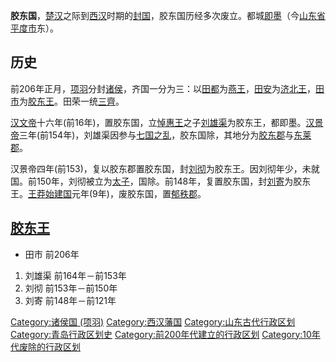 {{unreferenced|time=2013-2-5}}
'''胶东国'''，[[楚汉|楚汉]]之际到[[西汉|西汉]]时期的[[封国|封国]]，胶东国历经多次废立。都城[[即墨|即墨]]（今[[山东省|山东省]][[平度市|平度市]]东）。

== 历史 ==
前206年正月，[[项羽|项羽]]分封[[诸侯|诸侯]]，齐国一分为三：以[[田都|田都]]为[[燕王|燕王]]，[[田安|田安]]为[[济北王|济北王]]，[[田市|田市]]为[[胶东王|胶东王]]。田荣一统[[三齊|三齊]]。
 
[[汉文帝|汉文帝]]十六年(前16年)，置胶东国，立[[刘肥|悼惠王]]之子[[刘雄渠|刘雄渠]]为胶东王，都即墨。[[汉景帝|汉景帝]]三年(前154年)，刘雄渠因参与[[七国之乱|七国之乱]]，胶东国除，其地分为[[胶东郡|胶东郡]]与[[东莱郡|东莱郡]]。

汉景帝四年(前153)，复以胶东郡置胶东国，封[[刘彻|刘彻]]为胶东王。因刘彻年少，未就国。前150年，刘彻被立为[[太子|太子]]，国除。前148年，复置胶东国，封[[刘寄|刘寄]]为胶东王。[[王莽|王莽]][[始建国|始建国]]元年(9年)，废胶东国，置[[郁秩郡|郁秩郡]]。

== [[胶东王|胶东王]] ==
* 田市 前206年
# 刘雄渠 前164年－前153年
# 刘彻 前153年－前150年
# 刘寄 前148年－前121年

{{项羽十八诸侯}}
{{西汉行政区划|nocat}}
[[Category:诸侯国_(项羽)|Category:诸侯国 (项羽)]]
[[Category:西汉藩国|Category:西汉藩国]]
[[Category:山东古代行政区划|Category:山东古代行政区划]]
[[Category:青岛行政区划史|Category:青岛行政区划史]]
[[Category:前200年代建立的行政区划|Category:前200年代建立的行政区划]]
[[Category:10年代废除的行政区划|Category:10年代废除的行政区划]]
